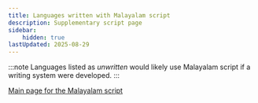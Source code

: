 ```yaml
---
title: Languages written with Malayalam script
description: Supplementary script page
sidebar:
    hidden: true
lastUpdated: 2025-08-29
---
```



:::note
Languages listed as _unwritten_ would likely use Malayalam script if a writing system were developed. 
:::

<WsList script='Mlym' />

[Main page for the Malayalam script](/scrlang/scripts/mlym)

